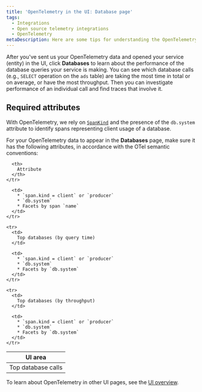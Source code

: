 ```yaml
---
title: 'OpenTelemetry in the UI: Database page'
tags:
  - Integrations
  - Open source telemetry integrations
  - OpenTelemetry
metaDescription: Here are some tips for understanding the OpenTelemetry database page in the New Relic UI.
---
```


After you've sent us your OpenTelemetry data and opened your service (entity) in the UI, click **Databases** to learn about the performance of the database queries your service is making. You can see which database calls (e.g., `SELECT` operation on the `ads` table) are taking the most time in total or on average, or have the most throughput. Then you can investigate performance of an individual call and find traces that involve it.

## Required attributes
With OpenTelemetry, we rely on [`SpanKind`](https://github.com/open-telemetry/opentelemetry-specification/blob/main/specification/trace/api.md#spankind) and the presence of the `db.system` attribute to identify spans representing client usage of a database.

For your OpenTelemetry data to appear in the **Databases** page, make sure it has the following attributes, in accordance with the OTel semantic conventions:

<table>
  <thead>
    <tr>
      <th style={{ width: "200px" }}>
        UI area
      </th>

      <th>
        Attribute
      </th>
    </tr>
  </thead>

  <tbody>
    <tr>
      <td>
        Top database calls
      </td>

      <td>
        * `span.kind = client` or `producer`
        * `db.system`
        * Facets by span `name`
      </td>
    </tr>

    <tr>
      <td>
        Top databases (by query time)
      </td>

      <td>
        * `span.kind = client` or `producer`
        * `db.system`
        * Facets by `db.system`
      </td>
    </tr>

    <tr>
      <td>
        Top databases (by throughput)
      </td>

      <td>
        * `span.kind = client` or `producer`
        * `db.system`
        * Facets by `db.system`
      </td>
    </tr>
  </tbody>
</table>

To learn about OpenTelemetry in other UI pages, see the [UI overview](/docs/more-integrations/open-source-telemetry-integrations/opentelemetry/view-your-data/opentelemetry-view-your-data).
